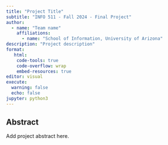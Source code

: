 ```yaml
---
title: "Project Title"
subtitle: "INFO 511 - Fall 2024 - Final Project"
author: 
  - name: "Team name"
    affiliations:
      - name: "School of Information, University of Arizona"
description: "Project description"
format:
   html:
    code-tools: true
    code-overflow: wrap
    embed-resources: true
editor: visual
execute:
  warning: false
  echo: false
jupyter: python3
---
```


## Abstract

Add project abstract here.
